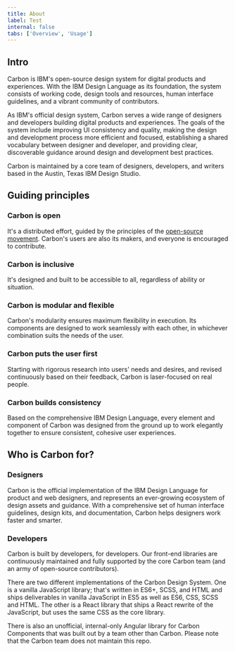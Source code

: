 ```yaml
---
title: About
label: Test
internal: false
tabs: ['Overview', 'Usage']
---
```



<PageHeader title="About Carbon" />

## Intro

Carbon is IBM's open-source design system for digital products and experiences. With the IBM Design Language as its foundation, the system consists of working code, design tools and resources, human interface guidelines, and a vibrant community of contributors.

As IBM's official design system, Carbon serves a wide range of designers and developers building digital products and experiences. The goals of the system include improving UI consistency and quality, making the design and development process more efficient and focused, establishing a shared vocabulary between designer and developer, and providing clear, discoverable guidance around design and development best practices.

Carbon is maintained by a core team of designers, developers, and writers based in the Austin, Texas IBM Design Studio.

## Guiding principles

### Carbon is open
It's a distributed effort, guided by the principles of the [open-source movement](https://en.wikipedia.org/wiki/Open-source-software_movement). Carbon's users are also its makers, and everyone is encouraged to contribute.

### Carbon is inclusive
It's designed and built to be accessible to all, regardless of ability or situation.

### Carbon is modular and flexible
Carbon's modularity ensures maximum flexibility in execution. Its components are designed to work seamlessly with each other, in whichever combination suits the needs of the user.

### Carbon puts the user first
Starting with rigorous research into users' needs and desires, and revised continuously based on their feedback, Carbon is laser-focused on real people.

### Carbon builds consistency
Based on the comprehensive IBM Design Language, every element and component of Carbon was designed from the ground up to work elegantly together to ensure consistent, cohesive user experiences.


## Who is Carbon for?

### Designers

Carbon is the official implementation of the IBM Design Language for product and web designers, and represents an ever-growing ecosystem of design assets and guidance. With a comprehensive set of human interface guidelines, design kits, and documentation, Carbon helps designers work faster and smarter.  

### Developers
Carbon is built by developers, for developers. Our front-end libraries are continuously maintained and fully supported by the core Carbon team (and an army of open-source contributors).

There are two different implementations of the Carbon Design System. One is a vanilla JavaScript library; that's written in ES6+, SCSS, and HTML and ships deliverables in vanilla JavaScript in ES5 as well as ES6, CSS, SCSS and HTML. The other is a React library that ships a React rewrite of the JavaScript, but uses the same CSS as the core library.

There is also an unofficial, internal-only Angular library for Carbon Components that was built out by a team other than Carbon. Please note that the Carbon team does not maintain this repo.
